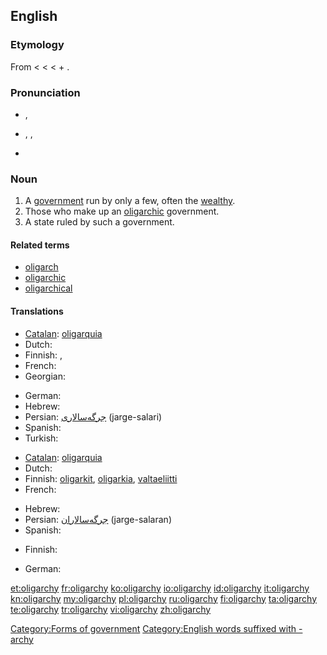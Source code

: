 ==English==

===Etymology===
From {{etyl|fr}} {{term|oligarchie|lang=fr}} < {{etyl|la}} {{term|oligarchia|lang=la}} < {{etyl|grc}} {{term|ὀλιγαρχία|sc=polytonic|tr=oligarchia|lang=grc}} < {{term|ὀλίγος|sc=polytonic|tr=oligos||few|lang=grc}} + {{term|ἀρχή|sc=polytonic|tr=archē||rule|lang=grc}}.

===Pronunciation===
* {{a|UK}} {{IPA|/ˈɒlɪɡɑːki/}}, {{SAMPA|/"QlIgA:ki/}}
* {{a|US}} {{enPR|älʹĭ-gär'kē|ōlʹĭ-gär'kē}}, {{IPA|/ˈɑːlɪˌɡɑrki/|/ˈoʊlɪˌɡɑrki/}}, {{SAMPA|/"A:lI%gArki/|/"oUlI%gArki/}}
* {{audio|en-uk-oligarchy.ogg|Audio (UK)}}

===Noun===
{{wikipedia}}
{{en-noun|oligarch|ies}}

# A [[government]] run by only a few, often the [[wealthy]].
# Those who make up an [[oligarchic]] government.
# A state ruled by such a government.

====Related terms====
* [[oligarch]]
* [[oligarchic]]
* [[oligarchical]]

====Translations====
{{trans-top|Government by only a few}}
* [[Catalan]]: [[oligarquia]] {{f}}
* Dutch: {{t-|nl|oligarchie|f}}
* Finnish: {{t-|fi|harvainvalta}}, {{t+|fi|oligarkia}}
* French: {{t+|fr|oligarchie|f}}
* Georgian: {{t|ka|ოლიგარქია|sc=Geor|xs=Georgian}}
{{trans-mid}}
* German: {{t+|de|Oligarchie|f}}
* Hebrew: {{t+|he|אוליגרכיה|f}}
* Persian: [[جرگه‌سالاری]] (jarge-salari)
* Spanish: {{t+|es|oligarquía|f}}
* Turkish: {{t+|tr|oligarşi}}
{{trans-bottom}}

{{trans-top|Those who make up an oligarchic government}}
* [[Catalan]]: [[oligarquia]] {{f}}
* Dutch: {{t-|nl|oligarchie|f}}
* Finnish: [[oligarkki|oligarkit]], [[oligarkia]], [[valtaeliitti]]
* French: {{t+|fr|oligarchie|f}}
{{trans-mid}}
* Hebrew: {{t+|he|אוליגרכיה|f}}
* Persian: [[جرگه‌سالاران]] (jarge-salaran)
* Spanish: {{t+|es|oligarquía|f}}
{{trans-bottom}}

{{trans-top|State ruled by such a government}}
* Finnish: {{t+|fi|oligarkia}}
{{trans-mid}}
* German: {{t+|de|Oligarchie|f}}
{{trans-bottom}}

[[Category:Forms of government]]
[[Category:English words suffixed with -archy]]

[[et:oligarchy]]
[[fr:oligarchy]]
[[ko:oligarchy]]
[[io:oligarchy]]
[[id:oligarchy]]
[[it:oligarchy]]
[[kn:oligarchy]]
[[my:oligarchy]]
[[pl:oligarchy]]
[[ru:oligarchy]]
[[fi:oligarchy]]
[[ta:oligarchy]]
[[te:oligarchy]]
[[tr:oligarchy]]
[[vi:oligarchy]]
[[zh:oligarchy]]